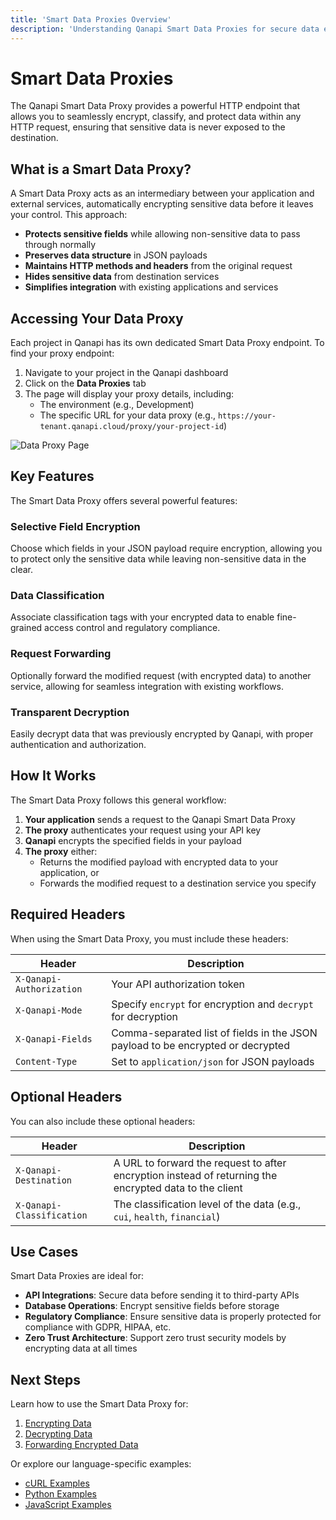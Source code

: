 ```yaml
---
title: 'Smart Data Proxies Overview'
description: 'Understanding Qanapi Smart Data Proxies for secure data encryption and transmission'
---
```


# Smart Data Proxies

The Qanapi Smart Data Proxy provides a powerful HTTP endpoint that allows you to seamlessly encrypt, classify, and protect data within any HTTP request, ensuring that sensitive data is never exposed to the destination.

## What is a Smart Data Proxy?

A Smart Data Proxy acts as an intermediary between your application and external services, automatically encrypting sensitive data before it leaves your control. This approach:

- **Protects sensitive fields** while allowing non-sensitive data to pass through normally
- **Preserves data structure** in JSON payloads
- **Maintains HTTP methods and headers** from the original request
- **Hides sensitive data** from destination services
- **Simplifies integration** with existing applications and services

## Accessing Your Data Proxy

Each project in Qanapi has its own dedicated Smart Data Proxy endpoint. To find your proxy endpoint:

1. Navigate to your project in the Qanapi dashboard
2. Click on the **Data Proxies** tab
3. The page will display your proxy details, including:
   - The environment (e.g., Development)
   - The specific URL for your data proxy (e.g., `https://your-tenant.qanapi.cloud/proxy/your-project-id`)

![Data Proxy Page](/images/data-proxy-page.png)

## Key Features

The Smart Data Proxy offers several powerful features:

### Selective Field Encryption

Choose which fields in your JSON payload require encryption, allowing you to protect only the sensitive data while leaving non-sensitive data in the clear.

### Data Classification

Associate classification tags with your encrypted data to enable fine-grained access control and regulatory compliance.

### Request Forwarding

Optionally forward the modified request (with encrypted data) to another service, allowing for seamless integration with existing workflows.

### Transparent Decryption

Easily decrypt data that was previously encrypted by Qanapi, with proper authentication and authorization.

## How It Works

The Smart Data Proxy follows this general workflow:

1. **Your application** sends a request to the Qanapi Smart Data Proxy
2. **The proxy** authenticates your request using your API key
3. **Qanapi** encrypts the specified fields in your payload
4. **The proxy** either:
   - Returns the modified payload with encrypted data to your application, or
   - Forwards the modified request to a destination service you specify

## Required Headers

When using the Smart Data Proxy, you must include these headers:

| Header | Description |
|--------|-------------|
| `X-Qanapi-Authorization` | Your API authorization token |
| `X-Qanapi-Mode` | Specify `encrypt` for encryption and `decrypt` for decryption |
| `X-Qanapi-Fields` | Comma-separated list of fields in the JSON payload to be encrypted or decrypted |
| `Content-Type` | Set to `application/json` for JSON payloads |

## Optional Headers

You can also include these optional headers:

| Header | Description |
|--------|-------------|
| `X-Qanapi-Destination` | A URL to forward the request to after encryption instead of returning the encrypted data to the client |
| `X-Qanapi-Classification` | The classification level of the data (e.g., `cui`, `health`, `financial`) |

## Use Cases

Smart Data Proxies are ideal for:

- **API Integrations**: Secure data before sending it to third-party APIs
- **Database Operations**: Encrypt sensitive fields before storage
- **Regulatory Compliance**: Ensure sensitive data is properly protected for compliance with GDPR, HIPAA, etc.
- **Zero Trust Architecture**: Support zero trust security models by encrypting data at all times

## Next Steps

Learn how to use the Smart Data Proxy for:

1. [Encrypting Data](/api/data-proxies/encryption)
2. [Decrypting Data](/api/data-proxies/decryption)
3. [Forwarding Encrypted Data](/api/data-proxies/forwarding)

Or explore our language-specific examples:

- [cURL Examples](/api/examples/curl)
- [Python Examples](/api/examples/python)
- [JavaScript Examples](/api/examples/javascript)
